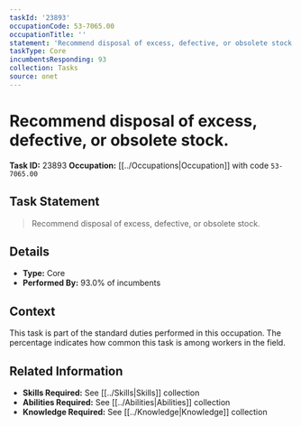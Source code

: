```yaml
---
taskId: '23893'
occupationCode: 53-7065.00
occupationTitle: ''
statement: 'Recommend disposal of excess, defective, or obsolete stock.'
taskType: Core
incumbentsResponding: 93
collection: Tasks
source: onet
---
```

# Recommend disposal of excess, defective, or obsolete stock.

**Task ID:** 23893
**Occupation:** [[../Occupations|Occupation]] with code `53-7065.00`

## Task Statement

> Recommend disposal of excess, defective, or obsolete stock.

## Details

- **Type:** Core
- **Performed By:** 93.0% of incumbents

## Context

This task is part of the standard duties performed in this occupation. The percentage indicates how common this task is among workers in the field.

## Related Information

- **Skills Required:** See [[../Skills|Skills]] collection
- **Abilities Required:** See [[../Abilities|Abilities]] collection
- **Knowledge Required:** See [[../Knowledge|Knowledge]] collection
